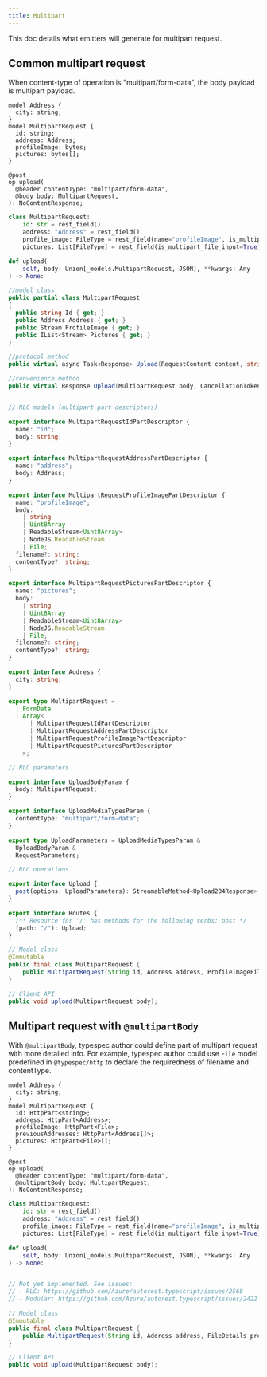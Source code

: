 ```yaml
---
title: Multipart
---
```



This doc details what emitters will generate for multipart request.

## Common multipart request

When content-type of operation is "multipart/form-data", the body payload is multipart payload.

<ClientTabs>

```typespec
model Address {
  city: string;
}
model MultipartRequest {
  id: string;
  address: Address;
  profileImage: bytes;
  pictures: bytes[];
}

@post
op upload(
  @header contentType: "multipart/form-data",
  @body body: MultipartRequest,
): NoContentResponse;
```

```python
class MultipartRequest:
    id: str = rest_field()
    address: "Address" = rest_field()
    profile_image: FileType = rest_field(name="profileImage", is_multipart_file_input=True)
    pictures: List[FileType] = rest_field(is_multipart_file_input=True)

def upload(
    self, body: Union[_models.MultipartRequest, JSON], **kwargs: Any
) -> None:
```

```csharp
//model class
public partial class MultipartRequest
{
  public string Id { get; }
  public Address Address { get; }
  public Stream ProfileImage { get; }
  public IList<Stream> Pictures { get; }
}

//protocol method
public virtual async Task<Response> Upload(RequestContent content, string contentType, RequestContext context = null);

//convenience method
public virtual Response Upload(MultipartRequest body, CancellationToken cancellationToken = default)
```

```typescript

// RLC models (multipart part descriptors)

export interface MultipartRequestIdPartDescriptor {
  name: "id";
  body: string;
}

export interface MultipartRequestAddressPartDescriptor {
  name: "address";
  body: Address;
}

export interface MultipartRequestProfileImagePartDescriptor {
  name: "profileImage";
  body:
    | string
    | Uint8Array
    | ReadableStream<Uint8Array>
    | NodeJS.ReadableStream
    | File;
  filename?: string;
  contentType?: string;
}

export interface MultipartRequestPicturesPartDescriptor {
  name: "pictures";
  body:
    | string
    | Uint8Array
    | ReadableStream<Uint8Array>
    | NodeJS.ReadableStream
    | File;
  filename?: string;
  contentType?: string;
}

export interface Address {
  city: string;
}

export type MultipartRequest =
  | FormData
  | Array<
      | MultipartRequestIdPartDescriptor
      | MultipartRequestAddressPartDescriptor
      | MultipartRequestProfileImagePartDescriptor
      | MultipartRequestPicturesPartDescriptor
    >;

// RLC parameters

export interface UploadBodyParam {
  body: MultipartRequest;
}

export interface UploadMediaTypesParam {
  contentType: "multipart/form-data";
}

export type UploadParameters = UploadMediaTypesParam &
  UploadBodyParam &
  RequestParameters;

// RLC operations

export interface Upload {
  post(options: UploadParameters): StreamableMethod<Upload204Response>;
}

export interface Routes {
  /** Resource for '/' has methods for the following verbs: post */
  (path: "/"): Upload;
}
```

```java
// Model class
@Immutable
public final class MultipartRequest {
    public MultipartRequest(String id, Address address, ProfileImageFileDetails profileImage, List<PicturesFileDetails> pictures);
}

// Client API
public void upload(MultipartRequest body);
```

</ClientTabs>

## Multipart request with `@multipartBody`

With `@multipartBody`, typespec author could define part of multipart request with more detailed info.
For example, typespec author could use `File` model predefined in `@typespec/http` to declare the requiredness of filename and
contentType.

<ClientTabs>

```typespec
model Address {
  city: string;
}
model MultipartRequest {
  id: HttpPart<string>;
  address: HttpPart<Address>;
  profileImage: HttpPart<File>;
  previousAddresses: HttpPart<Address[]>;
  pictures: HttpPart<File>[];
}

@post
op upload(
  @header contentType: "multipart/form-data",
  @multipartBody body: MultipartRequest,
): NoContentResponse;
```

```python
class MultipartRequest:
    id: str = rest_field()
    address: "Address" = rest_field()
    profile_image: FileType = rest_field(name="profileImage", is_multipart_file_input=True)
    pictures: List[FileType] = rest_field(is_multipart_file_input=True)

def upload(
    self, body: Union[_models.MultipartRequest, JSON], **kwargs: Any
) -> None:
```

```csharp

```

```typescript
// Not yet implemented. See issues:
// - RLC: https://github.com/Azure/autorest.typescript/issues/2568
// - Modular: https://github.com/Azure/autorest.typescript/issues/2422
```

```java
// Model class
@Immutable
public final class MultipartRequest {
    public MultipartRequest(String id, Address address, FileDetails profileImage, List<Address> previousAddresses, List<FileDetails> pictures);
}

// Client API
public void upload(MultipartRequest body);
```

</ClientTabs>
